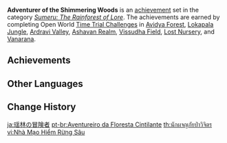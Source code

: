 {{Achievement Set Infobox
|primogems    = {{Achievement/Primogems|Adventurer of the Shimmering Woods}}
|total        = {{Achievement/Total|Adventurer of the Shimmering Woods}}
|category     = Sumeru: The Rainforest of Lore
}}
'''Adventurer of the Shimmering Woods''' is an [[achievement]] set in the category ''[[Sumeru: The Rainforest of Lore]]''. The achievements are earned by completing Open World [[Time Trial Challenges]] in [[Avidya Forest]], [[Lokapala Jungle]], [[Ardravi Valley]], [[Ashavan Realm]], [[Vissudha Field]], [[Lost Nursery]], and [[Vanarana (Area)|Vanarana]].

==Achievements==
{{Achievements by Category Table|Adventurer of the Shimmering Woods}}
<!--
==Notes==

==Trivia==
-->
==Other Languages==
{{Other Languages
|en      = Adventurer of the Shimmering Woods
|zhs     = 瑶林的冒险家
|zhs_rm  = Yáo Lín de Màoxiǎn-jiā
|zht     = 瑤林的冒險家
|zht_rm  = Yáo Lín de Màoxiǎn-jiā
|zh_tl   = 
|ja      = 瑶林の冒険者
|ja_rm   = Yourin no Boukensha{{Assumed}}
|ja_tl   = Adventurer of the Woods of Gemlike Beauty
|ko      = 눈부신 숲의 모험가
|ko_rm   = Nunbusin Sup-ui Moheomga
|ko_tl   = Adventurer of the Dazzling Forest
|es      = {{MC|Aventurero|Aventurera|es}} del bosque
|es_tl   = {{MC|Adventurer|mf=1}} of the Woods
|fr      = Péripéties sur les terres boisées
|fr_tl   = Peripeties in the Wooded Lands
|ru      = Лесной искатель приключений
|ru_tl   = Forest Adventurer
|th      = นักผจญภัยป่าวิจิตร
|th_rm   = Nakphachonphai Pa Wichit
|th_tl   = Adventurer in the Exquisite Forest
|vi      = Nhà Mạo Hiểm Rừng Sâu
|vi_tl   = Adventurer of the Deep Woods
|de      = Abenteurer in den Wäldern
|de_tl   = Adventurer in the Woods
|id      = Petualang Belantara Berkilauan
|id_tl   = Glittering Wilderness Adventurer
|pt      = Aventureiro da Floresta Cintilante
|pt_tl   = 
|tr      = Işıltılı Ormanın Maceracısı
|tr_tl   = The Shining Forest's Adventurer
|it      = {{MC|Avventuriere|Avventuriera}} della Selva splendente
|it_tl   = {{MC|Adventurer|mf=1}} of the Shimmering Forest
}}

==Change History==
{{Change History|3.0}}
<!--
==References==
{{Reflist}}
-->

[[ja:瑶林の冒険者]]
[[pt-br:Aventureiro da Floresta Cintilante]]
[[th:นักผจญภัยป่าวิจิตร]]
[[vi:Nhà Mạo Hiểm Rừng Sâu]]